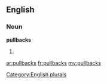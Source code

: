 ==English==

===Noun===
'''pullbacks'''

# {{plural of|[[pullback]]}}

[[Category:English plurals]]

[[ar:pullbacks]]
[[fr:pullbacks]]
[[my:pullbacks]]